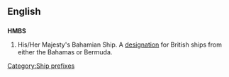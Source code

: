 {{wikipedia|Her Majesty's Ship}}
==English==
==={{initialism}}===
'''HMBS'''
#His/Her Majesty's Bahamian Ship. A [[designation]] for British ships from either the Bahamas or Bermuda.

[[Category:Ship prefixes]]
